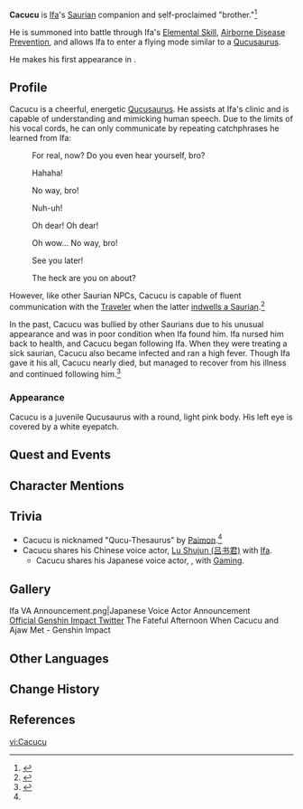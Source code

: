 {{CharacterTabs}}
{{Character_Infobox
|type             = Quest NPC
|image            = NPC Cacucu.png
|group            = Qucusaurus
|group2           = Saurians
|region           = Natlan
|location         = Natlan
|affiliation      = Flower-Feather Clan
|voiceEN          = [[imdb:nm0146297|Dominic Catrambone]]<ref name="Paralogism EN Livestream info">YouTube: [https://youtu.be/wpJYIALczqM&t=823 Genshin Impact Version 5.6 Special Program]</ref>
|voiceCN          = [https://zh.moegirl.org.cn/吕书君 Lu Shujun ({{zh|吕书君}})]<ref name="Incandescent Ode of Resurrection ZH desc">Bilibili: [https://www.bilibili.com/video/BV1KLk1YUEPn {{zh|《原神》5.3版本PV：「炽烈的还魂诗」}}] (Video Description)</ref>
|voiceJP          = {{w|ja:小松昌平|Komatsu Shouhei ({{ja|小松昌平}})}}<ref name="Ifa JP VA">Twitter: [https://x.com/Genshin_7/status/1900519222297366595 JP VA Announcement]</ref>
|voiceKR          = [https://en.namu.wiki/w/박기욱 Park Ki-wook ({{ko|박기욱}})]<ref name="Paralogism KR desc">YouTube: [https://youtu.be/Qj7qJgqW0JA {{ko|원신 &vert; 5.6 버전 PV 「배리의 순간」]}} (Video Description)</ref>
}}
'''Cacucu''' is [[Ifa]]'s [[Saurian]] companion and self-proclaimed "brother."<ref>{{Ref/NPC|Kotimy}}</ref>

He is summoned into battle through Ifa's [[Elemental Skill]], [[Airborne Disease Prevention]], and allows Ifa to enter a flying mode similar to a [[Qucusaurus]].

He makes his first appearance in {{Quest|After the Peace}}.

==Profile==
Cacucu is a cheerful, energetic [[Qucusaurus]]. He assists at Ifa's clinic and is capable of understanding and mimicking human speech. Due to the limits of his vocal cords, he can only communicate by repeating catchphrases he learned from Ifa:

{{Dialogue Start}}
;
:{{A|vo mwklq001 5 cacucu 05.ogg}} For real, now? Do you even hear yourself, bro?
:{{A|vo mwklq001 5 cacucu 09.ogg}} Hahaha!
:{{A|vo mwklq001 5 cacucu 02.ogg}} No way, bro!
:{{A|vo mwklq001 5 cacucu 01.ogg}} Nuh-uh!
:{{A|vo mwklq001 5 cacucu 03.ogg}} Oh dear! Oh dear!
:{{A|vo mwklq001 5 cacucu 06.ogg}} Oh wow... No way, bro!
:{{A|vo mwklq001 5 cacucu 12.ogg}} See you later!
:{{A|vo mwklq001 5 cacucu 04.ogg}} The heck are you on about?
{{Dialogue End}}

However, like other Saurian NPCs, Cacucu is capable of fluent communication with the [[Traveler]] when the latter [[Saurian Indwelling|indwells a Saurian]].<ref>{{Ref/Quest|After the Peace}}</ref>

In the past, Cacucu was bullied by other Saurians due to his unusual appearance and was in poor condition when Ifa found him. Ifa nursed him back to health, and Cacucu began following Ifa. When they were treating a sick saurian, Cacucu also became infected and ran a high fever. Though Ifa gave it his all, Cacucu nearly died, but managed to recover from his illness and continued following him.<ref name="unity">{{Ref/Quest|Spell of Unity}}</ref>

===Appearance===
Cacucu is a juvenile Qucusaurus with a round, light pink body. His left eye is covered by a white eyepatch.

==Quest and Events==
{{Quests and Events}}

==Character Mentions==
{{Character Mentions}}

==Trivia==
* Cacucu is nicknamed "Qucu-Thesaurus" by [[Paimon]].<ref name="unity"/>
* Cacucu shares his Chinese voice actor, [https://zh.moegirl.org.cn/zh-hans/吕书君 Lu Shujun (吕书君)] with [[Ifa]].
** Cacucu shares his Japanese voice actor, {{w|ja:小松昌平|Komatsu Shouhei ({{ja|小松昌平}})}}, with [[Gaming]].

==Gallery==
<gallery>
Ifa VA Announcement.png|Japanese Voice Actor Announcement<br>[https://x.com/Genshin_7/status/1900519222297366595 Official Genshin Impact Twitter]
The Fateful Afternoon When Cacucu and Ajaw Met - Genshin Impact
</gallery>

==Other Languages==
{{Other Languages|default_hidden=1
|en       = Cacucu
|zhs      = 咔库库
|zhs_rm   = Kākùkù
|zht      = 咔庫庫
|zht_rm   = Kākùkù
|ja       = カクーク
|ko       = 카쿠쿠
|es       = Cacucu
|fr       = Cacucu
|ru       = Какуку
|th       = Cacucu
|vi       = Cacucu
|de       = Cacucu
|id       = Cacucu
|pt       = Cacucu
|tr       = Cacucu
|it       = Cacucu
}}

==Change History==
{{Change History|5.3|introduced=5.2}}

==References==
{{Reflist|2}}

[[vi:Cacucu]]